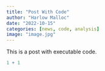 ```yaml
---
title: "Post With Code"
author: "Harlow Malloc"
date: "2022-10-15"
categories: [news, code, analysis]
image: "image.jpg"
---
```


This is a post with executable code.

```r
1 + 1
```
